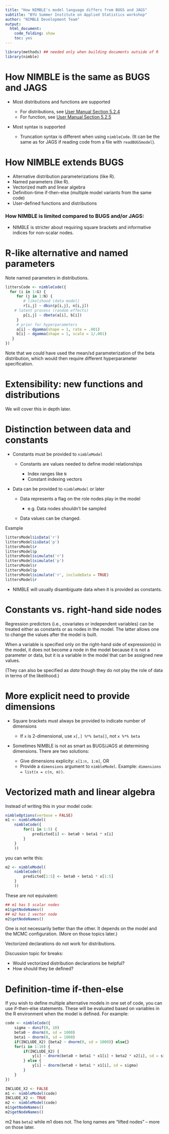```yaml
---
title: "How NIMBLE's model language differs from BUGS and JAGS"
subtitle: "BYU Summer Institute on Applied Statistics workshop"
author: "NIMBLE Development Team"
output:
  html_document:
    code_folding: show
    toc: yes
---
```


```r
library(methods) ## needed only when building documents outside of R
library(nimble)
```

# How NIMBLE is the same as BUGS and JAGS

* Most distributions and functions are supported

    - For distributions, see [User Manual Section 5.2.4](../NimbleUserManual.pdf#page=39)
    - For function, see  [User Manual Section 5.2.5](../NimbleUserManual.pdf#page=44)
	
* Most syntax is supported

    - Truncation syntax is different when using `nimbleCode`.  (It can
      be the same as for JAGS if reading code from a file with `readBUGSmodel`).

# How NIMBLE extends BUGS

  - Alternative distribution parameterizations (like R).
  - Named parameters (like R).
  - Vectorized math and linear algebra
  - Definition-time if-then-else (multiple model variants from the same code)
  - User-defined functions and distributions

### How NIMBLE is limited compared to BUGS and/or JAGS:

   - NIMBLE is stricter about requiring square brackets and
   informative indices for non-scalar nodes.

# R-like alternative and named parameters

Note named parameters in distributions.

```r

littersCode <- nimbleCode({
  for (i in 1:G) {
     for (j in 1:N) {
     	# likelihood (data model)
        r[i,j] ~ dbin(p[i,j], n[i,j])
	# latent process (random effects)
        p[i,j] ~ dbeta(a[i], b[i]) 
     }
     # prior for hyperparameters
     a[i] ~ dgamma(shape = 1, rate = .001)
     b[i] ~ dgamma(shape = 1, scale = 1/.001)
   }
})
```

Note that we could have used the mean/sd parameterization of the beta distribution, which would then require different hyperparameter specification.

# Extensibility: new functions and distributions

We will cover this in depth later.

# Distinction between data and constants

- Constants must be provided to `nimbleModel`

    - Constants are values needed to define model relationships

        - Index ranges like `N`
        - Constant indexing vectors

- Data can be provided to `nimbleModel` or later

    - Data represents a flag on the role nodes play in the model

        - e.g. Data nodes shouldn't be sampled

    - Data values can be changed.

Example
```r
littersModel$isData('r')
littersModel$isData('p')
littersModel$r
littersModel$p
littersModel$simulate('r')
littersModel$simulate('p')
littersModel$r
littersModel$p
littersModel$simulate('r', includeData = TRUE)
littersModel$r
```

- NIMBLE will usually disambiguate data when it is provided as constants.

# Constants vs. right-hand side nodes

Regression predictors (i.e., covariates or independent variables) can be treated either as constants or as nodes in the model. The latter allows one to change the values after the model is built. 

When a variable is specified only on the right-hand side of expression(s) in the model, it does not become a node in the model because it is not a parameter or data, but it is a variable in the model that can be assigned new values. 

(They can also be specified as *data* though they do not play the role of data in terms of the likelihood.)

# More explicit need to provide dimensions

- Square brackets must always be provided to indicate number of dimensions

    - If `x` is 2-dimensional, use `x[,] %*% beta[]`, not `x %*% beta`
    
* Sometimes NIMBLE is not as smart as BUGS/JAGS at determining dimensions.  There are two solutions:

    * Give dimensions explicity: `x[1:n, 1:m]`, OR
    * Provide a `dimensions` argument to `nimbleModel`.  Example: `dimensions = list(x = c(n, m))`.

# Vectorized math and linear algebra

Instead of writing this in your model code:
```r
nimbleOptions(verbose = FALSE)
m1 <- nimbleModel(
    nimbleCode({
        for(i in 1:5) {
            predicted[i] <- beta0 + beta1 * x[i]
        }
    }
    ))
```
you can write this:
```r
m2 <- nimbleModel(
    nimbleCode({
        predicted[1:5] <- beta0 + beta1 * x[1:5]
    }
    ))
```

These are not equivalent:
```r
## m1 has 5 scalar nodes
m1$getNodeNames()
## m2 has 1 vector node
m2$getNodeNames()
```

One is not necessarily better than the other.  It depends on the model
and the MCMC configuration.  (More on those topics later.)

Vectorized declarations do not work for distributions.

Discussion topic for breaks:

- Would vectorized distribution declarations be helpful?
- How should they be defined?


# Definition-time if-then-else

If you wish to define multiple alternative models in one set of code,
you can use if-then-else statements.  These will be evaluated based on
variables in the R environment when the model is defined.  For
example:

```r
code <- nimbleCode({
    sigma ~ dunif(0, 10)
    beta0 ~ dnorm(0, sd = 1000)
    beta1 ~ dnorm(0, sd = 1000)
    if(INCLUDE_X2) {beta2 ~ dnorm(0, sd = 1000)} else{}
    for(i in 1:10) {
        if(INCLUDE_X2) {
            y[i] ~ dnorm(beta0 + beta1 * x1[i] + beta2 * x2[i], sd = sigma)
        } else {
            y[i] ~ dnorm(beta0 + beta1 * x1[i], sd = sigma)
        }
    }
})

INCLUDE_X2 <- FALSE
m1 <- nimbleModel(code)
INCLUDE_X2 <- TRUE
m2 <- nimbleModel(code)
m1$getNodeNames()
m2$getNodeNames()

```

m2 has `beta2` while m1 does not.  The long names are "lifted nodes" -- more on those later.


